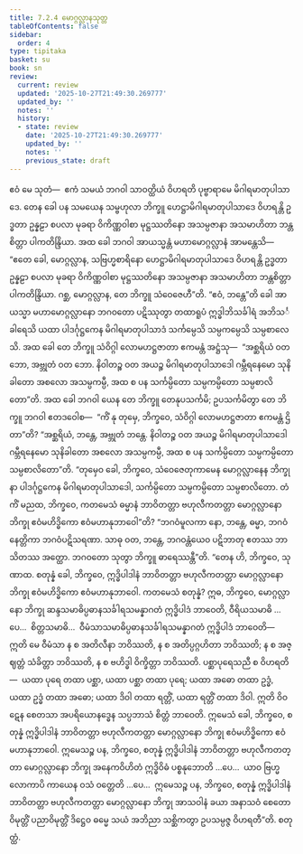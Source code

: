 ```yaml
---
title: 7.2.4 မောဂ္ဂလ္လာနသုတ္တ
tableOfContents: false
sidebar:
  order: 4
type: tipitaka
basket: su
book: sn
review:
  current: review
  updated: '2025-10-27T21:49:30.269777'
  updated_by: ''
  notes: ''
  history:
  - state: review
    date: '2025-10-27T21:49:30.269777'
    updated_by: ''
    notes: ''
    previous_state: draft
---
```



<ReviewStatus review={frontmatter.review} showDetails={true} />

<HypothesisAnnotation frontmatter={frontmatter} />

<DynamicBreadcrumb />

<Division number="826" book="sn" e="ch" v="18" p="407">

<Paragraph number="1408" book="sn">
ဧဝံ မေ သုတံ—  ဧကံ သမယံ ဘဂဝါ သာဝတ္ထိယံ ဝိဟရတိ ပုဗ္ဗာရာမေ မိဂါရမာတုပါသာဒေ. တေန ခေါ ပန သမယေန သမ္ဗဟုလာ ဘိက္ခူ ဟေဋ္ဌာမိဂါရမာတုပါသာဒေ ဝိဟရန္တိ ဥဒ္ဓတာ ဥန္နဠာ စပလာ မုခရာ ဝိကိဏ္ဏဝါစာ မုဋ္ဌဿတိနော အသမ္ပဇာနာ အသမာဟိတာ ဘန္တစိတ္တာ ပါကတိန္ဒြိယာ.
</Paragraph>

<Paragraph number="1409" book="sn">
အထ ခေါ ဘဂဝါ အာယသ္မန္တံ မဟာမောဂ္ဂလ္လာနံ အာမန္တေသိ—  “ဧတေ ခေါ, မောဂ္ဂလ္လာန, သဗြဟ္မစာရိနော ဟေဋ္ဌာမိဂါရမာတုပါသာဒေ ဝိဟရန္တိ ဥဒ္ဓတာ ဥန္နဠာ စပလာ မုခရာ ဝိကိဏ္ဏဝါစာ မုဋ္ဌဿတိနော အသမ္ပဇာနာ အသမာဟိတာ ဘန္တစိတ္တာ ပါကတိန္ဒြိယာ. ဂစ္ဆ, မောဂ္ဂလ္လာန, တေ ဘိက္ခူ သံဝေဇေဟီ”တိ.
</Paragraph>

<Paragraph number="1410" book="sn">
“ဧဝံ, ဘန္တေ”တိ ခေါ အာယသ္မာ မဟာမောဂ္ဂလ္လာနော ဘဂဝတော ပဋိဿုတွာ တထာရူပံ ဣဒ္ဓါဘိသင်္ခါရံ အဘိသင်္ခါရေသိ ယထာ ပါဒင်္ဂုဋ္ဌကေန မိဂါရမာတုပါသာဒံ သင်္ကမ္ပေသိ သမ္ပကမ္ပေသိ သမ္ပစာလေသိ. အထ ခေါ တေ ဘိက္ခူ သံဝိဂ္ဂါ လောမဟဋ္ဌဇာတာ ဧကမန္တံ အဋ္ဌံသု—  “အစ္ဆရိယံ ဝတ ဘော, အဗ္ဘုတံ ဝတ ဘော. နိဝါတဉ္စ ဝတ အယဉ္စ မိဂါရမာတုပါသာဒေါ ဂမ္ဘီရနေမော သုနိခါတော အစလော အသမ္ပကမ္ပီ, အထ စ ပန သင်္ကမ္ပိတော သမ္ပကမ္ပိတော သမ္ပစာလိတော”တိ.
</Paragraph>

<Paragraph number="1411" book="sn">
အထ ခေါ ဘဂဝါ ယေန တေ ဘိက္ခူ တေနုပသင်္ကမိ; ဥပသင်္ကမိတွာ တေ ဘိက္ခူ ဘဂဝါ ဧတဒဝေါစ—  “ကိံ နု တုမှေ, ဘိက္ခဝေ, သံဝိဂ္ဂါ လောမဟဋ္ဌဇာတာ ဧကမန္တံ ဌိတာ”တိ? “အစ္ဆရိယံ, ဘန္တေ, အဗ္ဘုတံ ဘန္တေ. နိဝါတဉ္စ ဝတ အယဉ္စ မိဂါရမာတုပါသာဒေါ ဂမ္ဘီရနေမော သုနိခါတော အစလော အသမ္ပကမ္ပီ, အထ စ ပန သင်္ကမ္ပိတော သမ္ပကမ္ပိတော သမ္ပစာလိတော”တိ. “တုမှေဝ ခေါ, ဘိက္ခဝေ, သံဝေဇေတုကာမေန မောဂ္ဂလ္လာနေန ဘိက္ခုနာ ပါဒင်္ဂုဋ္ဌကေန မိဂါရမာတုပါသာဒေါ, သင်္ကမ္ပိတော သမ္ပကမ္ပိတော သမ္ပစာလိတော. တံ ကိံ မညထ, ဘိက္ခဝေ, ကတမေသံ ဓမ္မာနံ ဘာဝိတတ္တာ ဗဟုလီကတတ္တာ မောဂ္ဂလ္လာနော ဘိက္ခု ဧဝံမဟိဒ္ဓိကော ဧဝံမဟာနုဘာဝေါ”တိ? “ဘဂဝံမူလကာ နော, ဘန္တေ, ဓမ္မာ, ဘဂဝံနေတ္တိကာ ဘဂဝံပဋိသရဏာ. သာဓု ဝတ, ဘန္တေ, ဘဂဝန္တံယေဝ ပဋိဘာတု ဧတဿ ဘာသိတဿ အတ္ထော. ဘဂဝတော သုတွာ ဘိက္ခူ ဓာရေဿန္တီ”တိ.
</Paragraph>

<Paragraph number="1412" book="sn">
“တေန ဟိ, ဘိက္ခဝေ, သုဏာထ. စတုန္နံ ခေါ, ဘိက္ခဝေ, ဣဒ္ဓိပါဒါနံ ဘာဝိတတ္တာ ဗဟုလီကတတ္တာ မောဂ္ဂလ္လာနော ဘိက္ခု ဧဝံမဟိဒ္ဓိကော ဧဝံမဟာနုဘာဝေါ. ကတမေသံ စတုန္နံ? ဣဓ, ဘိက္ခဝေ, မောဂ္ဂလ္လာနော ဘိက္ခု ဆန္ဒသမာဓိပ္ပဓာနသင်္ခါရသမန္နာဂတံ ဣဒ္ဓိပါဒံ ဘာဝေတိ, ဝီရိယသမာဓိ …ပေ…  စိတ္တသမာဓိ…  ဝီမံသာသမာဓိပ္ပဓာနသင်္ခါရသမန္နာဂတံ ဣဒ္ဓိပါဒံ ဘာဝေတိ—  ဣတိ မေ ဝီမံသာ န စ အတိလီနာ ဘဝိဿတိ, န စ အတိပ္ပဂ္ဂဟိတာ ဘဝိဿတိ; န စ အဇ္ဈတ္တံ သံခိတ္တာ ဘဝိဿတိ, န စ ဗဟိဒ္ဓါ ဝိက္ခိတ္တာ ဘဝိဿတိ. ပစ္ဆာပုရေသညီ စ ဝိဟရတိ—  ယထာ ပုရေ တထာ ပစ္ဆာ, ယထာ ပစ္ဆာ တထာ ပုရေ; ယထာ အဓော တထာ ဥဒ္ဓံ, ယထာ ဥဒ္ဓံ တထာ အဓော; ယထာ ဒိဝါ တထာ ရတ္တိံ, ယထာ ရတ္တိံ တထာ ဒိဝါ. ဣတိ ဝိဝဋေန စေတသာ အပရိယောနဒ္ဓေန သပ္ပဘာသံ စိတ္တံ ဘာဝေတိ. ဣမေသံ ခေါ, ဘိက္ခဝေ, စတုန္နံ ဣဒ္ဓိပါဒါနံ ဘာဝိတတ္တာ ဗဟုလီကတတ္တာ မောဂ္ဂလ္လာနော ဘိက္ခု ဧဝံမဟိဒ္ဓိကော ဧဝံမဟာနုဘာဝေါ. ဣမေသဉ္စ ပန, ဘိက္ခဝေ, စတုန္နံ ဣဒ္ဓိပါဒါနံ ဘာဝိတတ္တာ ဗဟုလီကတတ္တာ မောဂ္ဂလ္လာနော ဘိက္ခု အနေကဝိဟိတံ ဣဒ္ဓိဝိဓံ ပစ္စနုဘောတိ …ပေ…  ယာဝ ဗြဟ္မလောကာပိ ကာယေန ဝသံ ဝတ္တေတိ …ပေ…  ဣမေသဉ္စ ပန, ဘိက္ခဝေ, စတုန္နံ ဣဒ္ဓိပါဒါနံ ဘာဝိတတ္တာ ဗဟုလီကတတ္တာ မောဂ္ဂလ္လာနော ဘိက္ခု အာသဝါနံ ခယာ အနာသဝံ စေတောဝိမုတ္တိံ ပညာဝိမုတ္တိံ ဒိဋ္ဌေဝ ဓမ္မေ သယံ အဘိညာ သစ္ဆိကတွာ ဥပသမ္ပဇ္ဇ ဝိဟရတီ”တိ.

</Paragraph>
</Division>

<Paragraph number="1413" type="center" book="sn">
စတုတ္ထံ.
</Paragraph>